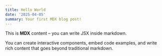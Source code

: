 ```yaml
---
title: Hello World
date: '2025-04-05'
summary: Your first MDX blog post!
---
```


This is **MDX** content – you can write JSX inside markdown.

You can create interactive components, embed code examples, and write rich content that goes beyond traditional markdown.
